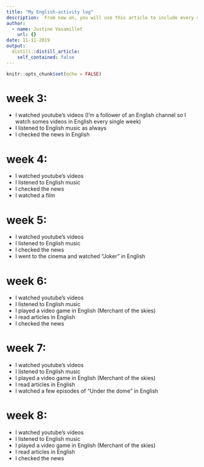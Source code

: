 ```yaml
---
title: "My English-activity log"
description:  From now on, you will use this article to include every single activity that you do in English in a chronological order (e.g. reading a book in English, watching TV shows and series in English, going to an English Evening in Mons, travelling to an English-speaking country, playing games in English such as the pretty exciting game LyricsTraining, etc.). You can even write a few lines about what you’ve watched/read/done and recommend certain things to your friends. The sky’s the limit! We value personal initiative and we will be happy to read whatever you have to offer.
author:
  - name: Justine Vasamillet
    url: {}
date: 11-11-2019
output:
  distill::distill_article:
    self_contained: false
---
```


```r
knitr::opts_chunk$set(echo = FALSE)
```

# week 3:
* I watched youtube's videos (I'm a follower of an English channel so I watch somes videos in English every single week)
* I listened to English music as always
* I checked the news in English 

# week 4: 
* I watched youtube's videos 
* I listened to English music
* I checked the news
* I watched a film

# week 5:
* I watched youtube's videos 
* I listened to English music
* I checked the news
* I went to the cinema and watched "Joker" in English

# week 6:
* I watched youtube's videos
* I listened to English music
* I played a video game in English (Merchant of the skies)
* I read articles in English
* I checked the news

# week 7:
* I watched youtube's videos
* I listened to English music
* I played a video game in English (Merchant of the skies)
* I read articles in English
* I watched a few episodes of "Under the dome" in English

# week 8:
* I watched youtube's videos
* I listened to English music
* I played a video game in English (Merchant of the skies)
* I read articles in English
* I checked the news

